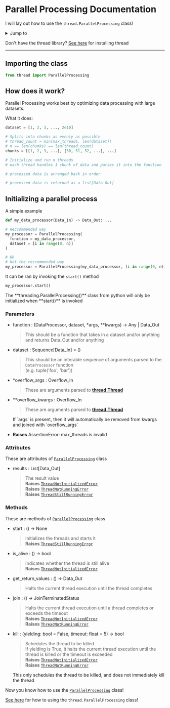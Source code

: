 
# Parallel Processing Documentation

I will lay out how to use the `thread.ParallelProcessing` class!

<details>
  <summary>Jump to</summary>
  <ul>
    <li><a href='#how-does-it-work'> How it works </a></li>
    <li><a href='#initializing-a-parallel-process'> Initialize a Parallel Process </a></li>
    <li><a href='#parameters'> Parameters </a></li>
    <li><a href='#attributes'> Attributes </a></li>
    <li><a href='#methods'> Class Methods </a></li>
  </ul>
</details>


Don't have the thread library? [See here](./getting-started.md) for installing thread

---

## Importing the class

```py
from thread import ParallelProcessing
```



## How does it work?

Parallel Processing works best by optimizing data processing with large datasets.

What it does:
```py
dataset = [1, 2, 3, ..., 2e10]

# Splits into chunks as evenly as possible
# thread_count = min(max_threads, len(dataset))
# n == len(chunks) == len(thread_count)
chunks = [[1, 2, 3, ...], [50, 51, 52, ...], ...]

# Initialize and run n threads
# each thread handles 1 chunk of data and parses it into the function

# processed data is arranged back in order

# processed data is returned as a list[Data_Out]
```



## Initializing a parallel process

A simple example
```py
def my_data_processor(Data_In) -> Data_Out: ...

# Reccommended way
my_processor = ParallelProcessing(
  function = my_data_processor,
  dataset = [i in range(0, n)]
)

# OR
# Not the reccommended way
my_processor = ParallelProcessing(my_data_processor, [i in range(0, n)])
```

It can be ran by invoking the `start()` method
```py
my_processor.start()
```

<Callout type="info">
  The **threading.ParallelProcessing()** class from python will only be initialized when **start()** is invoked
</Callout>



### Parameters

* function : (DataProcessor, dataset, *args, **kwargs) -> Any | Data_Out
  > This should be a function that takes in a dataset and/or anything and returns Data_Out and/or anything

* dataset : Sequence[Data_In] = ()
  > This should be an interable sequence of arguments parsed to the `DataProcessor` function<br />
  > (e.g. tuple('foo', 'bar'))
  
* *overflow_args : Overflow_In
  > These are arguments parsed to [**thread.Thread**](./threading.md#parameters)

* **overflow_kwargs : Overflow_In
  > These are arguments parsed to [**thread.Thread**](./threading.md#parameters)<br />
  <Callout type="info">
    If `args` is present, then it will automatically be removed from kwargs and joined with `overflow_args`
  </Callout>
  

* **Raises** AssertionError: max_threads is invalid



### Attributes

These are attributes of [`ParallelProcessing`](#importing-the-class) class

* results : List[Data_Out]
  > The result value<br />
  > **Raises** [`ThreadNotInitializedError`](./exceptions.md#threadNotInitializedError)<br />
  > **Raises** [`ThreadNotRunningError`](./exceptions.md#threadnotrunningerror)<br />
  > **Raises** [`ThreadStillRunningError`](./exceptions.md#threadStillRunningError)



### Methods

These are methods of [`ParallelProcessing`](#importing-the-class) class

* start : () -> None
  > Initializes the threads and starts it<br />
  > **Raises** [`ThreadStillRunningError`](./exceptions.md#threadStillRunningError)

* is_alive : () -> bool
  > Indicates whether the thread is still alive<br />
  > **Raises** [`ThreadNotInitializedError`](./exceptions.md#threadNotInitializedError)

* get_return_values : () -> Data_Out
  > Halts the current thread execution until the thread completes

* join : () -> JoinTerminatedStatus
  > Halts the current thread execution until a thread completes or exceeds the timeout<br />
  > **Raises** [`ThreadNotInitializedError`](./exceptions.md#threadNotInitializedError)<br />
  > **Raises** [`ThreadNotRunningError`](./exceptions.md#threadnotrunningerror)

* kill : (yielding: bool = False, timeout: float = 5) -> bool
  > Schedules the thread to be killed<br />
  > If yielding is True, it halts the current thread execution until the thread is killed or the timeout is exceeded<br />
  > **Raises** [`ThreadNotInitializedError`](./exceptions.md#threadnotinitializederror)<br />
  > **Raises** [`ThreadNotRunningError`](./exceptions.md#threadnotrunningerror)<br />
  <Callout type="info">
    This only schedules the thread to be killed, and does not immediately kill the thread
  </Callout>

Now you know how to use the [`ParallelProcessing`](#importing-the-class) class!

[See here](./parallel-processing.md) for how to using the `thread.ParallelProcessing` class!